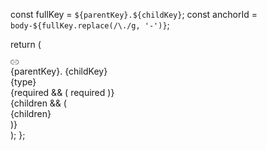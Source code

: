  const fullKey = `${parentKey}.${childKey}`;
  const anchorId = `body-${fullKey.replace(/\./g, '-')}`;

return (

<div className="py-6 border-gray-100 dark:border-gray-800 border-b last:border-b-0">
  <div
    className="flex font-mono text-sm group/param-head param-head break-all relative"
    id={anchorId}
  >
    <div className="flex-1 flex content-start py-0.5 mr-5">
      <div className="flex items-center flex-wrap gap-2">
        <div className="absolute -top-1.5">
          <a
            href={`#${anchorId}`}
            className="-ml-[2.1rem] flex items-center opacity-0 border-0 group-hover/param-head:opacity-100 py-2 [.expandable-content_&]:-ml-[2.1rem]"
            aria-label="Navigate to header"
          >
            <div className="w-6 h-6 text-gray-400 rounded-md flex items-center justify-center zinc-box bg-white ring-1 ring-gray-400/30 dark:ring-gray-700/25 hover:ring-gray-400/60 dark:hover:ring-white/20">
              <svg
                xmlns="http://www.w3.org/2000/svg"
                fill="gray"
                height="12px"
                viewBox="0 0 576 512"
              >
                <path d="M0 256C0 167.6 71.6 96 160 96h72c13.3 0 24 10.7 24 24s-10.7 24-24 24H160C98.1 144 48 194.1 48 256s50.1 112 112 112h72c13.3 0 24 10.7 24 24s-10.7 24-24 24H160C71.6 416 0 344.4 0 256zm576 0c0 88.4-71.6 160-160 160H344c-13.3 0-24-10.7-24-24s10.7-24 24-24h72c61.9 0 112-50.1 112-112s-50.1-112-112-112H344c-13.3 0-24-10.7-24-24s10.7-24 24-24h72c88.4 0 160 71.6 160 160zM184 232H392c13.3 0 24 10.7 24 24s-10.7 24-24 24H184c-13.3 0-24-10.7-24-24s10.7-24 24-24z"></path>
              </svg>
            </div>
          </a>
        </div>
        <div className="font-semibold text-primary dark:text-primary-light cursor-pointer overflow-wrap-anywhere">
          <span className="text-gray-500 dark:text-gray-400">{parentKey}.</span>
          {childKey}
        </div>
        <div className="inline items-center gap-2 text-xs font-medium [&_div]:inline [&_div]:mr-2 [&_div]:leading-5">
          <div className="flex items-center px-2 py-0.5 rounded-md bg-gray-100/50 dark:bg-white/5 text-gray-600 dark:text-gray-200 font-medium break-all">
            <span>{type}</span>
          </div>
          {required && (
            <span className="px-2 py-0.5 rounded-md bg-red-100/50 dark:bg-red-400/10 text-red-600 dark:text-red-300 font-medium whitespace-nowrap">
              required
            </span>
          )}
        </div>
      </div>
    </div>
  </div>
  {children && (
    <div className="mt-4">
      <div className="prose prose-sm prose-gray dark:prose-invert">
        {children}
      </div>
    </div>
  )}
</div>
); };
